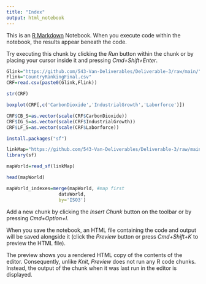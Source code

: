 ```yaml
---
title: "Index"
output: html_notebook
---
```


This is an [R Markdown](http://rmarkdown.rstudio.com) Notebook. When you execute code within the notebook, the results appear beneath the code. 

Try executing this chunk by clicking the *Run* button within the chunk or by placing your cursor inside it and pressing *Cmd+Shift+Enter*. 

```r
Glink="https://github.com/543-Van-Deliverables/Deliverable-3/raw/main/"
Flink="CountryRankingFinal.csv"
CRF=read.csv(paste0(Glink,Flink))
```
```r
str(CRF)
```
```r
boxplot(CRF[,c('CarbonDioxide','IndustrialGrowth','Laborforce')])
```
```r
CRF$CB_S=as.vector(scale(CRF$CarbonDioxide))
CRF$IG_S=as.vector(scale(CRF$IndustrialGrowth))
CRF$LF_S=as.vector(scale(CRF$Laborforce))
```
```r
install.packages("sf")
```


```r
linkMap="https://github.com/543-Van-Deliverables/Deliverable-3/raw/main/worldMap.geojson.txt" 
library(sf)
```
```r
mapWorld=read_sf(linkMap)
```
```r
head(mapWorld)
```
```r
mapWorld_indexes=merge(mapWorld, #map first
                   dataWorld, 
                   by='ISO3') 
```

Add a new chunk by clicking the *Insert Chunk* button on the toolbar or by pressing *Cmd+Option+I*.

When you save the notebook, an HTML file containing the code and output will be saved alongside it (click the *Preview* button or press *Cmd+Shift+K* to preview the HTML file). 

The preview shows you a rendered HTML copy of the contents of the editor. Consequently, unlike *Knit*, *Preview* does not run any R code chunks. Instead, the output of the chunk when it was last run in the editor is displayed.

